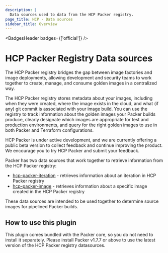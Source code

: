 ```yaml
---
description: |
  Data sources used to data from the HCP Packer registry.
page_title: HCP - Data sources
sidebar_title: Overview
---
```


<BadgesHeader badges={['official']} />

# HCP Packer Registry Data sources

The HCP Packer registry bridges the gap between image factories and image
deployments, allowing development and security teams to work together to create,
manage, and consume golden images in a centralized way.

The HCP Packer registry stores metadata about your images, including when they
were created, where the image exists in the cloud, and what (if any) git commit
is associated with your image build. You can use the registry to track
information about the golden images your Packer builds produce, clearly
designate which images are appropriate for test and production environments,
and query for the right golden images to use in both Packer and Terraform
configurations.

HCP Packer is under active development, and we are currently offering a public
beta version to collect feedback and continue improving the product. We
encourage you to try HCP Packer and submit your feedback.

Packer has two data sources that work together to retrieve information from the
HCP Packer registry:

- [hcp-packer-iteration](/docs/datasources/hcp/hcp-packer-iteration) -
  retrieves information about an iteration in HCP Packer registry
- [hcp-packer-image](/docs/datasources/hcp/hcp-packer-image) - retrieves
  information about a specific image created in the HCP Packer registry

These data sources are intended to be used together to determine source images
for pipelined Packer builds.

## How to use this plugin

This plugin comes bundled with the Packer core, so you do not need to install
it separately. Please install Packer v1.7.7 or above to use the latest version
of the HCP Packer registry datasources.

